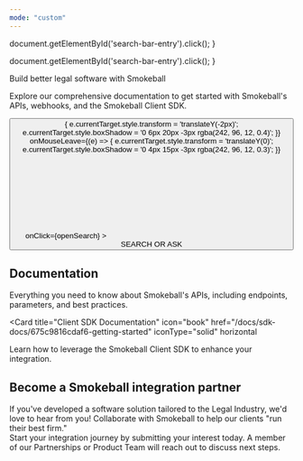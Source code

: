 ```yaml
---
mode: "custom"
---
```


  document.getElementById('search-bar-entry').click();
}

  document.getElementById('search-bar-entry').click();
}

<div className="relative w-full flex items-center justify-center" style={{ height: '24rem', overflow: 'hidden'}}>
  <div className="absolute inset-0 bg-primary dark:bg-primary-light" style={{opacity: 0.05 }}></div>
  <div style={{ position: 'absolute', textAlign: 'center', padding: '0 1rem' }}>
    <div
      className="text-gray-900 dark:text-gray-200"
      style={{
       fontWeight: '800',
       fontSize: '36px',
       margin: '0',
       fontFamily: 'Poppins'
      }}
    >
      Build better legal software with Smokeball
    </div>
    <p
      className="prose prose-gray dark:prose-invert text-center justify-center"
      style={{
        marginTop: '1rem',
        fontWeight: '400',
        fontSize: '16px',
        maxWidth: '42rem',
        textAlign: 'center',
        margin: '1rem auto',
        fontFamily: 'Poppins'
      }}
    >
    Explore our comprehensive documentation to get started with Smokeball's APIs, webhooks, and the Smokeball Client SDK.
    </p>
    <div className="flex items-center justify-center">
    <button
      type="button"
      className="hidden w-full lg:flex items-center justify-center text-sm leading-6 rounded-full py-3 px-8 text-white bg-primary hover:bg-[#ff825c] transition-all duration-200 relative"
      id="home-search-entry" 
      style={{
        marginTop: '2rem',
        maxWidth: '24rem',
        fontFamily: 'Poppins',
        fontWeight: '700',
        fontSize: '1.1rem',
        letterSpacing: '0.02em',
        border: 'none',
        boxShadow: '0 4px 15px -3px rgba(242, 96, 12, 0.3)',
        cursor: 'pointer',
        transform: 'translateY(0)',
        transition: 'transform 0.2s ease-in-out, box-shadow 0.2s ease-in-out'
      }}
      onMouseEnter={(e) => {
        e.currentTarget.style.transform = 'translateY(-2px)';
        e.currentTarget.style.boxShadow = '0 6px 20px -3px rgba(242, 96, 12, 0.4)';
      }}
      onMouseLeave={(e) => {
        e.currentTarget.style.transform = 'translateY(0)';
        e.currentTarget.style.boxShadow = '0 4px 15px -3px rgba(242, 96, 12, 0.3)';
      }}
      onClick={openSearch}
    >
      <svg
        className="h-6 w-6 flex-none text-white"
        style={{
          marginRight: '0.75rem',
          maskImage:
            'url("https://mintlify.b-cdn.net/v6.5.1/solid/magnifying-glass.svg")',
          maskRepeat: 'no-repeat',
          maskPosition: 'center center',
          backgroundColor: 'currentColor'
        }}    
      />
      SEARCH OR ASK
    </button>
    </div>
  </div>
</div>
<div
  style={{marginTop: '2rem', marginBottom: '8rem', maxWidth: '70rem', marginLeft: 'auto',
  marginRight: 'auto', paddingLeft: '1.25rem',
  paddingRight: '1.25rem' }}
>


<div className="flex flex-col w-full " style={{ marginTop: '2rem', marginBottom: '2rem' }}>
  <h2
    className="text-gray-900 dark:text-gray-200"
    style={{
      fontSize: '2rem',
      fontWeight: '800',
      fontFamily: 'Poppins'
    }}
  >
  Documentation
  </h2>

</div>


<CardGroup cols={2}>
  <Card
  title="API Documentation"
  icon="code"
  href="/docs/api-docs/1e13a13124aee-introduction"
  iconType="solid"
  horizontal
>
  Everything you need to know about Smokeball's APIs, including endpoints, parameters, and best practices.
</Card>

<Card
  title="Client SDK Documentation"
  icon="book"
  href="/docs/sdk-docs/675c9816cdaf6-getting-started"
  iconType="solid"
  horizontal
>
  Learn how to leverage the Smokeball Client SDK to enhance your integration.
</Card>
</CardGroup>
<div className="flex flex-col w-full " style={{ marginTop: '2rem', marginBottom: '2rem' }}>
  <h2
    className="text-gray-900 dark:text-gray-200"
    style={{
      fontSize: '2rem',
      fontWeight: '800',
      fontFamily: 'Poppins'
    }}
  >
  Become a Smokeball integration partner
  </h2>

</div>

<p
    className="text-gray-700 dark:text-gray-300"
    style={{
      fontSize: '1.05rem',
      marginBottom: '1rem'
    }}
  >
  If you've developed a software solution tailored to the Legal Industry, we'd love to hear from you! Collaborate with Smokeball to help our clients "run their best firm."
  <br/>
Start your integration journey by submitting your interest today. A member of our Partnerships or Product Team will reach out to discuss next steps.
</p>

<CardGroup cols={1}>
  <Card
  title="Join the Smokeball Partner Program"
  icon="handshake"
  href="https://marketplace.smokeball.com/application_forms/join-the-smokeball-partner-program/partner_applications/new"
  iconType="solid"
  horizontal
/>
</CardGroup>

</div>
